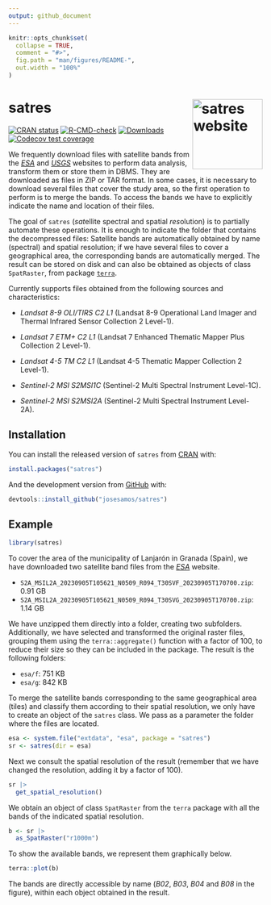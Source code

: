 ```yaml
---
output: github_document
---
```


<!-- README.md is generated from README.Rmd. Please edit that file -->

```r
knitr::opts_chunk$set(
  collapse = TRUE,
  comment = "#>",
  fig.path = "man/figures/README-",
  out.width = "100%"
)
```


# satres <a href="https://josesamos.github.io/satres/"><img src="man/figures/logo.png" align="right" height="139" alt="satres website" /></a>


<!-- badges: start -->
[![CRAN status](https://www.r-pkg.org/badges/version/satres)](https://CRAN.R-project.org/package=satres)
[![R-CMD-check](https://github.com/josesamos/satres/actions/workflows/R-CMD-check.yaml/badge.svg)](https://github.com/josesamos/satres/actions/workflows/R-CMD-check.yaml)
[![Downloads](http://cranlogs.r-pkg.org/badges/satres?color=brightgreen)](https://www.r-pkg.org:443/pkg/satres)
[![Codecov test coverage](https://codecov.io/gh/josesamos/satres/branch/master/graph/badge.svg)](https://app.codecov.io/gh/josesamos/satres?branch=master)
<!-- badges: end -->

We frequently download files with satellite bands from the [*ESA*](https://dataspace.copernicus.eu/) and [*USGS*](https://glovis.usgs.gov/) websites to perform data analysis, transform them or store them in DBMS. They are downloaded as files in ZIP or TAR format. In some cases, it is necessary to download several files that cover the study area, so the first operation to perform is to merge the bands. To access the bands we have to explicitly indicate the name and location of their files.

The goal of `satres` (*sat*ellite spectral and spatial *res*olution) is to partially automate these operations. It is enough to indicate the folder that contains the decompressed files: Satellite bands are automatically obtained by name (spectral) and spatial resolution; if we have several files to cover a geographical area, the corresponding bands are automatically merged. The result can be stored on disk and can also be obtained as objects of class `SpatRaster`, from package [`terra`](https://CRAN.R-project.org/package=terra).

Currently supports files obtained from the following sources and characteristics:

- *Landsat 8-9 OLI/TIRS C2 L1* (Landsat 8-9 Operational Land Imager and Thermal Infrared Sensor Collection 2 Level-1).

- *Landsat 7 ETM+ C2 L1* (Landsat 7 Enhanced Thematic Mapper Plus Collection 2 Level-1).

- *Landsat 4-5 TM C2 L1* (Landsat 4-5 Thematic Mapper Collection 2 Level-1).

- *Sentinel-2 MSI S2MSI1C* (Sentinel-2 Multi Spectral Instrument Level-1C).

- *Sentinel-2 MSI S2MSI2A* (Sentinel-2 Multi Spectral Instrument Level-2A).


## Installation

You can install the released version of `satres` from [CRAN](https://CRAN.R-project.org) with:

``` r
install.packages("satres")
```

And the development version from [GitHub](https://github.com/) with:

<!-- You can install the development version from [GitHub](https://github.com/) with: -->

``` r
devtools::install_github("josesamos/satres")
```

## Example

```r
library(satres)
```

To cover the area of the municipality of Lanjarón in Granada (Spain), we have downloaded two satellite band files from the [*ESA*](https://dataspace.copernicus.eu/) website.

- `S2A_MSIL2A_20230905T105621_N0509_R094_T30SVF_20230905T170700.zip`: 0.91 GB
- `S2A_MSIL2A_20230905T105621_N0509_R094_T30SVG_20230905T170700.zip`: 1.14 GB 

We have unzipped them directly into a folder, creating two subfolders. Additionally, we have selected and transformed the original raster files, grouping them using the `terra::aggregate()` function with a factor of 100, to reduce their size so they can be included in the package. The result is the following folders:

- `esa/f`: 751 KB
- `esa/g`: 842 KB

To merge the satellite bands corresponding to the same geographical area (tiles) and classify them according to their spatial resolution, we only have to create an object of the `satres` class. We pass as a parameter the folder where the files are located.

```r
esa <- system.file("extdata", "esa", package = "satres")
sr <- satres(dir = esa)
```

Next we consult the spatial resolution of the result (remember that we have changed the resolution, adding it by a factor of 100).

```r
sr |>
  get_spatial_resolution()
```

We obtain an object of class `SpatRaster` from the `terra` package with all the bands of the indicated spatial resolution.

```r
b <- sr |>
  as_SpatRaster("r1000m")
```

To show the available bands, we represent them graphically below.

```r
terra::plot(b)
```

The bands are directly accessible by name (*B02*, *B03*, *B04* and *B08* in the figure), within each object obtained in the result.
